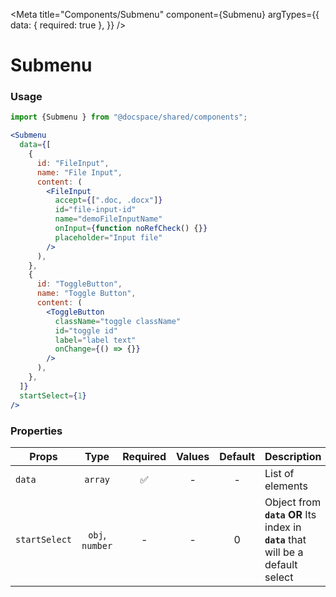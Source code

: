 

<Meta
  title="Components/Submenu"
  component={Submenu}
  argTypes={{
    data: { required: true },
  }}
/>

# Submenu

<Canvas>
  <Story story={stories.Default} name="Default" />
</Canvas>

### Usage

```js
import {Submenu } from "@docspace/shared/components";
```

```jsx
<Submenu
  data={[
    {
      id: "FileInput",
      name: "File Input",
      content: (
        <FileInput
          accept={[".doc, .docx"]}
          id="file-input-id"
          name="demoFileInputName"
          onInput={function noRefCheck() {}}
          placeholder="Input file"
        />
      ),
    },
    {
      id: "ToggleButton",
      name: "Toggle Button",
      content: (
        <ToggleButton
          className="toggle className"
          id="toggle id"
          label="label text"
          onChange={() => {}}
        />
      ),
    },
  ]}
  startSelect={1}
/>
```

### Properties

| Props         |      Type       | Required | Values | Default | Description                                                                         |
| ------------- | :-------------: | :------: | :----: | :-----: | ----------------------------------------------------------------------------------- |
| `data`        |     `array`     |    ✅    |   -    |    -    | List of elements                                                                    |
| `startSelect` | `obj`, `number` |    -     |   -    |    0    | Object from **`data`** **OR** Its index in **`data`** that will be a default select |
